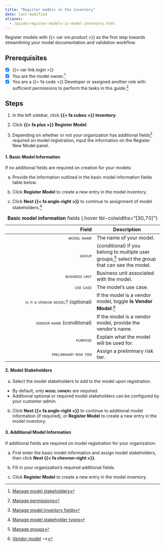```yaml
---
title: "Register models in the inventory"
date: last-modified
aliases:
  - /guide/register-models-in-model-inventory.html
---
```


Register models with {{< var vm.product >}} as the first step towards streamlining your model documentation and validation workflow. 

::: {.attn}

## Prerequisites

- [x] {{< var link.login >}}
- [x] You are the model owner.[^1]
- [x] You are a [{{< fa code >}} Developer]{.bubble} or assigned another role with sufficient permissions to perform the tasks in this guide.[^2]

:::

## Steps

1. In the left sidebar, click **{{< fa cubes >}} Inventory**.

2. Click **{{< fa plus >}} Register Model**.

3. Depending on whether or not your organization has additional fields[^3] required on model registration, input the information on the Register New Model panel.

::: {.panel-tabset}

#### 1. Basic Model Information

If no additional fields are required on creation for your models:

a.  Provide the information outlined in the basic model information fields table below.

b. Click **Register Model** to create a new entry in the model inventory.

c. Click **Next {{< fa angle-right >}}** to continue to assignment of model stakeholders.[^4]

| Field | Description |
|---:|---|
| [model name]{.smallcaps} | The name of your model. |
| [group]{.smallcaps}  | (conditional) If you belong to multiple user groups,[^5] select the group that can see the model. |
| [business unit]{.smallcaps}  | Business unit associated with the model. |
| [use case]{.smallcaps}  | The model's use case. |
| [is it a vendor model]{.smallcaps}[?]{.smallercaps}  (optional) | If the model is a vendor model, toggle **Is Vendor Model**.[^6] |
| [vendor name]{.smallcaps}  (conditional) | If the model is a vendor model, provide the vendor's name. |
| [purpose]{.smallcaps}  | Explain what the model will be used for. |
| [preliminary risk tier]{.smallcaps}  | Assign a preliminary risk tier. |
: **Basic model information** fields {.hover tbl-colwidths="[30,70]"}

#### 2. Model Stakeholders

a. Select the model stakeholders to add to the model upon registration.

  - By default, only **[model owner]{.smallcaps}**s are required.
  - Additional optional or required model stakeholders can be configured by your customer admin.

b. Click **Next {{< fa angle-right >}}** to continue to additional model information (if required), or **Register Model** to create a new entry in the model inventory.

#### 3. Additional Model Information

If additional fields are required on model registration for your organization:

a. First enter the basic model information and assign model stakeholders, then click **Next {{< fa chevron-right >}}**.

b. Fill in your organization's required additional fields.

c. Click **Register Model** to create a new entry in the model inventory.

:::


<!-- FOOTNOTES -->

[^1]: [Manage model stakeholders](/guide/model-inventory/edit-model-inventory-fields.qmd#manage-model-stakeholders)

[^2]: [Manage permissions](/guide/configuration/manage-permissions.qmd)

[^3]: [Manage model inventory fields](manage-model-inventory-fields.qmd)

[^4]: [Manage model stakeholder types](/guide/configuration/manage-model-stakeholder-types.qmd)

[^5]: [Manage groups](/guide/configuration/manage-groups.qmd)

[^6]: [Vendor model](/about/glossary/glossary.qmd#vendor-model) -->
